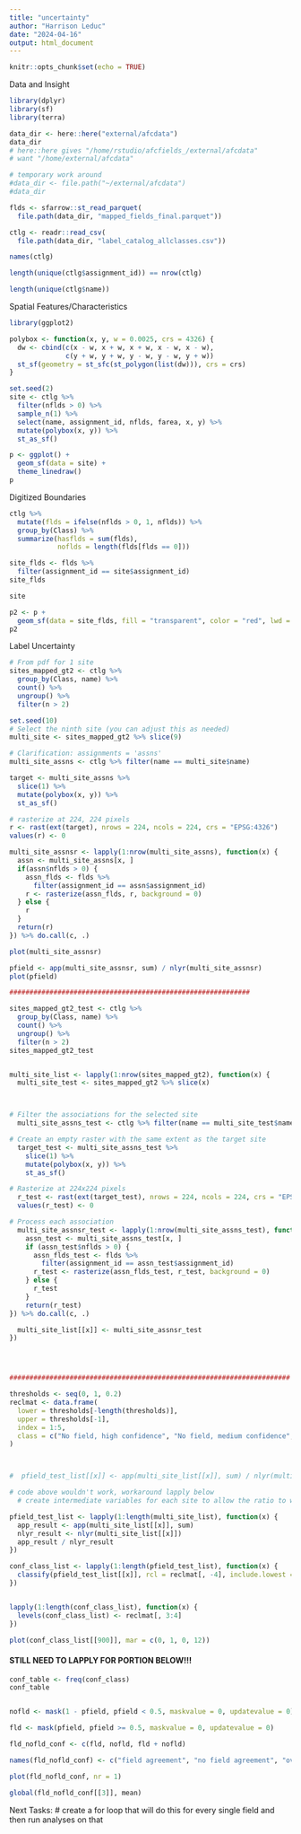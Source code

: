 ```yaml
---
title: "uncertainty"
author: "Harrison Leduc"
date: "2024-04-16"
output: html_document
---
```


```r
knitr::opts_chunk$set(echo = TRUE)
```


Data and Insight
```r
library(dplyr)
library(sf)
library(terra)

data_dir <- here::here("external/afcdata")
data_dir
# here::here gives "/home/rstudio/afcfields_/external/afcdata"
# want "/home/external/afcdata"

# temporary work around
#data_dir <- file.path("~/external/afcdata")
#data_dir

flds <- sfarrow::st_read_parquet(
  file.path(data_dir, "mapped_fields_final.parquet"))

ctlg <- readr::read_csv(
  file.path(data_dir, "label_catalog_allclasses.csv"))

names(ctlg)

length(unique(ctlg$assignment_id)) == nrow(ctlg)

length(unique(ctlg$name))

```

Spatial Features/Characteristics
```r
library(ggplot2)

polybox <- function(x, y, w = 0.0025, crs = 4326) {
  dw <- cbind(c(x - w, x + w, x + w, x - w, x - w),
              c(y + w, y + w, y - w, y - w, y + w))
  st_sf(geometry = st_sfc(st_polygon(list(dw))), crs = crs)
}

set.seed(2)
site <- ctlg %>% 
  filter(nflds > 0) %>% 
  sample_n(1) %>% 
  select(name, assignment_id, nflds, farea, x, y) %>% 
  mutate(polybox(x, y)) %>% 
  st_as_sf()

p <- ggplot() +
  geom_sf(data = site) +
  theme_linedraw()
p
```

Digitized Boundaries
```r
ctlg %>% 
  mutate(flds = ifelse(nflds > 0, 1, nflds)) %>% 
  group_by(Class) %>% 
  summarize(hasflds = sum(flds),
            noflds = length(flds[flds == 0]))

site_flds <- flds %>% 
  filter(assignment_id == site$assignment_id)
site_flds

site

p2 <- p +
  geom_sf(data = site_flds, fill = "transparent", color = "red", lwd = 0.5)
p2
```

Label Uncertainty
```r
# From pdf for 1 site
sites_mapped_gt2 <- ctlg %>% 
  group_by(Class, name) %>% 
  count() %>% 
  ungroup() %>% 
  filter(n > 2)

set.seed(10)
# Select the ninth site (you can adjust this as needed)
multi_site <- sites_mapped_gt2 %>% slice(9)

# Clarification: assignments = 'assns'
multi_site_assns <- ctlg %>% filter(name == multi_site$name)

target <- multi_site_assns %>% 
  slice(1) %>% 
  mutate(polybox(x, y)) %>% 
  st_as_sf()

# rasterize at 224, 224 pixels
r <- rast(ext(target), nrows = 224, ncols = 224, crs = "EPSG:4326")
values(r) <- 0

multi_site_assnsr <- lapply(1:nrow(multi_site_assns), function(x) {
  assn <- multi_site_assns[x, ]
  if(assn$nflds > 0) {
    assn_flds <- flds %>%
      filter(assignment_id == assn$assignment_id)
    r <- rasterize(assn_flds, r, background = 0)
  } else {
    r
  }
  return(r)
}) %>% do.call(c, .)

plot(multi_site_assnsr)

pfield <- app(multi_site_assnsr, sum) / nlyr(multi_site_assnsr)
plot(pfield)
```


```r
############################################################

sites_mapped_gt2_test <- ctlg %>%
  group_by(Class, name) %>%
  count() %>%
  ungroup() %>%
  filter(n > 2)
sites_mapped_gt2_test


multi_site_list <- lapply(1:nrow(sites_mapped_gt2), function(x) {
  multi_site_test <- sites_mapped_gt2 %>% slice(x)



# Filter the associations for the selected site
  multi_site_assns_test <- ctlg %>% filter(name == multi_site_test$name)

# Create an empty raster with the same extent as the target site
  target_test <- multi_site_assns_test %>%
    slice(1) %>%
    mutate(polybox(x, y)) %>%
    st_as_sf()

# Rasterize at 224x224 pixels
  r_test <- rast(ext(target_test), nrows = 224, ncols = 224, crs = "EPSG:4326")
  values(r_test) <- 0

# Process each association
  multi_site_assnsr_test <- lapply(1:nrow(multi_site_assns_test), function(x) {
    assn_test <- multi_site_assns_test[x, ]
    if (assn_test$nflds > 0) {
      assn_flds_test <- flds %>%
        filter(assignment_id == assn_test$assignment_id)
      r_test <- rasterize(assn_flds_test, r_test, background = 0)
    } else {
      r_test
    }
    return(r_test)
}) %>% do.call(c, .)

  multi_site_list[[x]] <- multi_site_assnsr_test
})




######################################################################

```

```r
thresholds <- seq(0, 1, 0.2)
reclmat <- data.frame(
  lower = thresholds[-length(thresholds)],
  upper = thresholds[-1],
  index = 1:5,
  class = c("No field, high confidence", "No field, medium confidence", "Uncertain", "Field, medium confidence", "Field, high confidence")
)



#  pfield_test_list[[x]] <- app(multi_site_list[[x]], sum) / nlyr(multi_site_list[[x]])

# code above wouldn't work, workaround lapply below
  # create intermediate variables for each site to allow the ratio to work (had errors trying to do it all in one since app doesn't like lists)

pfield_test_list <- lapply(1:length(multi_site_list), function(x) {
  app_result <- app(multi_site_list[[x]], sum)
  nlyr_result <- nlyr(multi_site_list[[x]])
  app_result / nlyr_result
})

conf_class_list <- lapply(1:length(pfield_test_list), function(x) {
  classify(pfield_test_list[[x]], rcl = reclmat[, -4], include.lowest = TRUE)
})


lapply(1:length(conf_class_list), function(x) {
  levels(conf_class_list) <- reclmat[, 3:4]
})

plot(conf_class_list[[900]], mar = c(0, 1, 0, 12))

```
#### STILL NEED TO LAPPLY FOR PORTION BELOW!!!
```r
conf_table <- freq(conf_class)
conf_table


nofld <- mask(1 - pfield, pfield < 0.5, maskvalue = 0, updatevalue = 0)

fld <- mask(pfield, pfield >= 0.5, maskvalue = 0, updatevalue = 0)

fld_nofld_conf <- c(fld, nofld, fld + nofld)

names(fld_nofld_conf) <- c("field agreement", "no field agreement", "overall agreement")

plot(fld_nofld_conf, nr = 1)

global(fld_nofld_conf[[3]], mean)
```


Next Tasks:
# create a for loop that will do this for every single field and then run analyses on that